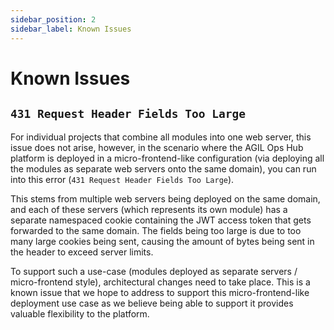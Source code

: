 ```yaml
---
sidebar_position: 2
sidebar_label: Known Issues
---
```


# Known Issues

## `431 Request Header Fields Too Large`

For individual projects that combine all modules into one web server, this issue does not arise, however, in the
scenario where the AGIL Ops Hub platform is deployed in a micro-frontend-like configuration (via deploying all the
modules as separate web servers onto the same domain), you can run into this error
(`431 Request Header Fields Too Large`).

This stems from multiple web servers being deployed on the same domain, and each of these servers (which represents
its own module) has a separate namespaced cookie containing the JWT access token that gets forwarded to the same
domain. The fields being too large is due to too many large cookies being sent, causing the amount of bytes being sent
in the header to exceed server limits.

To support such a use-case (modules deployed as separate servers / micro-frontend style), architectural changes need to
take place. This is a known issue that we hope to address to support this micro-frontend-like deployment use case as we
believe being able to support it provides valuable flexibility to the platform.
